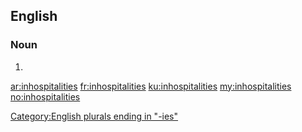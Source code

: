 ==English==

===Noun===
{{head|en}}

# {{plural of|inhospitality}}

[[Category:English plurals ending in "-ies"]]

[[ar:inhospitalities]]
[[fr:inhospitalities]]
[[ku:inhospitalities]]
[[my:inhospitalities]]
[[no:inhospitalities]]